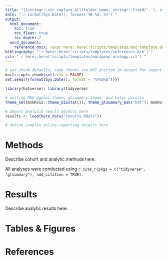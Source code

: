```yaml
---
title: "{{stringr::str_replace_all(folder_name, stringr::fixed('-'), stringr::fixed(' '))}}"
date: "`r format(Sys.Date(), format='%B %d, %Y')`"
output:
  html_document:
    toc: true
    toc_float: true
    toc_depth: 2
  word_document:
    reference_docx: !expr here::here('scripts/templates/doc_template.docx')
bibliography: "`r here::here('scripts/templates/references.bib')`"
csl: "`r here::here('scripts/templates/european-urology.csl')`"
---
```


<!-- YAML options for both HTML and Word documents are given here. Delete output type not being used. -->

<!-- To cite a reference within the document, the ref must be included in the `templates/references.bib` file. Use square brackets and @ with the shorthand term. Ex: The generalized additive model models the relationship between the mean of the response variable and sum of smooth functions of the explanatory variables [@hastie1986gam]. -->

```r
# set chunk defaults, code chunks are NOT printed in output for report
knitr::opts_chunk$set(echo = FALSE)
set.seed({{format(Sys.Date(), format = "%Y%m%d")}})
```

```r
library(hotverse); library(tidyverse)

# setting MSK ggplot theme, gtsummary theme, and color palette
theme_set(mskRvis::theme_biostat()); theme_gtsummary_msk("hot"); mskRvis::set_msk_palette()

# Import analysis result objects here
results <- load(here_data("results.Rdata"))
```

```r
# define complex inline-reporting objects here
```

# Methods

Describe cohort and analytic methods here.

All analyses were conducted using `r cite_r(pkgs = c("tidyverse", "gtsummary"), add_citation = TRUE)`.

# Results

Describe analytic results here.

# Tables & Figures

# References
